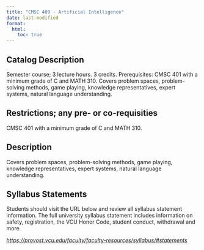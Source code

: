 ```yaml
---
title: "CMSC 409 - Artificial Intelligence"
date: last-modified
format:
  html:
    toc: true
---
```


## Catalog Description

Semester course; 3 lecture hours. 3 credits. Prerequisites: CMSC 401 with a minimum grade of C and MATH 310. Covers problem spaces, problem-solving methods, game playing, knowledge representatives, expert systems, natural language understanding.


## Restrictions; any pre- or co-requisities
 
CMSC 401 with a minimum grade of C and MATH 310.

## Description

Covers problem spaces, problem-solving methods, game playing, knowledge representatives, expert systems, natural language understanding.

## Syllabus Statements

Students should visit the URL below and review all syllabus statement information. The full university syllabus statement includes information on safety, registration, the VCU Honor Code, student conduct, withdrawal and more.

*<https://provost.vcu.edu/faculty/faculty-resources/syllabus/#statements>*


